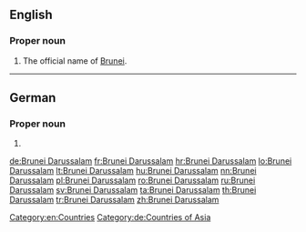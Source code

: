 ==English==
{{wikipedia}}

===Proper noun===
{{en-proper noun}}

# The official name of [[Brunei]].

[[Category:en:Countries]]

----

==German==

===Proper noun===
{{head|de|proper noun|g=n}}

# {{l|en|Brunei Darussalam}}

[[Category:de:Countries of Asia]]

[[de:Brunei Darussalam]]
[[fr:Brunei Darussalam]]
[[hr:Brunei Darussalam]]
[[lo:Brunei Darussalam]]
[[lt:Brunei Darussalam]]
[[hu:Brunei Darussalam]]
[[nn:Brunei Darussalam]]
[[pl:Brunei Darussalam]]
[[ro:Brunei Darussalam]]
[[ru:Brunei Darussalam]]
[[sv:Brunei Darussalam]]
[[ta:Brunei Darussalam]]
[[th:Brunei Darussalam]]
[[tr:Brunei Darussalam]]
[[zh:Brunei Darussalam]]